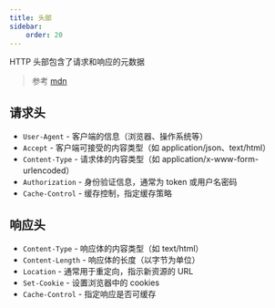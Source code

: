 ```yaml
---
title: 头部
sidebar:
    order: 20
---
```


HTTP 头部包含了请求和响应的元数据

> 参考 [mdn](https://developer.mozilla.org/zh-CN/docs/Web/HTTP/Headers)

## 请求头

- `User-Agent` - 客户端的信息（浏览器、操作系统等）
- `Accept` - 客户端可接受的内容类型（如 application/json、text/html）
- `Content-Type` - 请求体的内容类型（如 application/x-www-form-urlencoded）
- `Authorization` - 身份验证信息，通常为 token 或用户名密码
- `Cache-Control` - 缓存控制，指定缓存策略

## 响应头

- `Content-Type` - 响应体的内容类型（如 text/html）
- `Content-Length` - 响应体的长度（以字节为单位）
- `Location` - 通常用于重定向，指示新资源的 URL
- `Set-Cookie` - 设置浏览器中的 cookies
- `Cache-Control` - 指定响应是否可缓存
